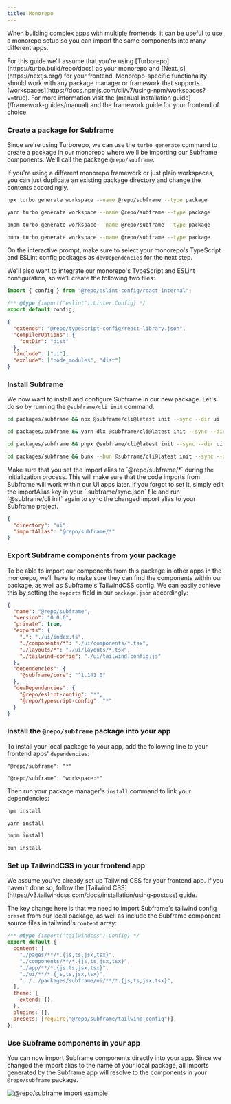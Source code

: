 ```yaml
---
title: Monorepo
---
```


When building complex apps with multiple frontends, it can be useful to use a monorepo setup so you can import the same components into many different apps.

<Note>
  For this guide we'll assume that you're using [Turborepo](https://turbo.build/repo/docs) as your monorepo and [Next.js](https://nextjs.org/) for your frontend. Monorepo-specific functionality should work with any package manager or framework that supports [workspaces](https://docs.npmjs.com/cli/v7/using-npm/workspaces?v=true). For more information visit the [manual installation guide](/framework-guides/manual) and the framework guide for your frontend of choice. 
</Note>

### Create a package for Subframe

Since we're using Turborepo, we can use the `turbo generate` command to create a package in our monorepo where we'll be importing our Subframe components. We'll call the package `@repo/subframe`.

<Tip>
  If you're using a different monorepo framework or just plain workspaces, you can just duplicate an existing package directory and change the contents accordingly.
</Tip>

<CodeGroup>

  ```bash npm
  npx turbo generate workspace --name @repo/subframe --type package
  ```
  ```bash yarn
  yarn turbo generate workspace --name @repo/subframe --type package
  ```
  ```bash pnpm
  pnpm turbo generate workspace --name @repo/subframe --type package
  ```
  ```bash bun
  bunx turbo generate workspace --name @repo/subframe --type package
  ```

</CodeGroup>

On the interactive prompt, make sure to select your monorepo's TypeScript and ESLint config packages as `devDependencies` for the next step. 

We'll also want to integrate our monorepo's TypeScript and ESLint configuration, so we'll create the following two files:

<CodeGroup>

  ```javascript packages/subframe/eslint.config.mjs 
  import { config } from "@repo/eslint-config/react-internal";

  /** @type {import("eslint").Linter.Config} */
  export default config;
  ```

  ```json packages/subframe/tsconfig.json 
  {
    "extends": "@repo/typescript-config/react-library.json",
    "compilerOptions": {
      "outDir": "dist"
    },
    "include": ["ui"],
    "exclude": ["node_modules", "dist"]
  }
  ```

</CodeGroup>

### Install Subframe

We now want to install and configure Subframe in our new package. Let's do so by running the `@subframe/cli init` command.


<CodeGroup>

  ```bash npm
  cd packages/subframe && npx @subframe/cli@latest init --sync --dir ui
  ```
  ```bash yarn
  cd packages/subframe && yarn dlx @subframe/cli@latest init --sync --dir ui
  ```
  ```bash pnpm
  cd packages/subframe && pnpx @subframe/cli@latest init --sync --dir ui
  ```
  ```bash bun
  cd packages/subframe && bunx --bun @subframe/cli@latest init --sync --dir ui
  ```

</CodeGroup>

<Warning>
  Make sure that you set the import alias to `@repo/subframe/*` during the initialization process. This will make sure that the code imports from Subframe will work within our UI apps later. 
  If you forgot to set it, simply edit the importAlias key in your `.subframe/sync.json` file and run `@subframe/cli init` again to sync the changed import alias to your Subframe project.

  ```json packages/subframe/.subframe/sync.json {3}
  {
    "directory": "ui",
    "importAlias": "@repo/subframe/*"
  }
  ```

</Warning>

### Export Subframe components from your package

To be able to import our components from this package in other apps in the monorepo, we'll have to make sure they can find the components within our package, as well as Subframe's TailwindCSS config. 
We can easily achieve this by setting the `exports` field in our `package.json` accordingly:


```json packages/subframe/package.json {5-10}
{
  "name": "@repo/subframe",
  "version": "0.0.0",
  "private": true,
  "exports": {
    ".": "./ui/index.ts",
    "./components/*": "./ui/components/*.tsx",
    "./layouts/*": "./ui/layouts/*.tsx",
    "./tailwind-config": "./ui/tailwind.config.js"
  },
  "dependencies": {
    "@subframe/core": "^1.141.0"
  },
  "devDependencies": {
    "@repo/eslint-config": "*",
    "@repo/typescript-config": "*"
  }
}

```

### Install the `@repo/subframe` package into your app

To install your local package to your app, add the following line to your frontend apps' `dependencies`:


<CodeGroup>

  ```text apps/web/package.json (npm and yarn)
  "@repo/subframe": "*"
  ```
  ```text apps/web/package.json (pnpm and bun)
  "@repo/subframe": "workspace:*"
  ```

</CodeGroup>

Then run your package manager's `install` command to link your dependencies:

<CodeGroup>

  ```bash npm
  npm install
  ```
  ```bash yarn
  yarn install
  ```
  ```bash pnpm
  pnpm install
  ```
  ```bash bun
  bun install
  ```

</CodeGroup>

### Set up TailwindCSS in your frontend app

<Note>
  We assume you've already set up Tailwind CSS for your frontend app. If you haven't done so, follow the [Tailwind CSS](https://v3.tailwindcss.com/docs/installation/using-postcss) guide.
</Note>

The key change here is that we need to import Subframe's tailwind config `preset` from our local package, as well as include the Subframe component source files in tailwind's `content` array:


```javascript apps/web/tailwind.config.js {8, 14}
/** @type {import('tailwindcss').Config} */
export default {
  content: [
    "./pages/**/*.{js,ts,jsx,tsx}",
    "./components/**/*.{js,ts,jsx,tsx}",
    "./app/**/*.{js,ts,jsx,tsx}",
    "./ui/**/*.{js,ts,jsx,tsx}",
    "../../packages/subframe/ui/**/*.{js,ts,jsx,tsx}",
  ],
  theme: {
    extend: {},
  },
  plugins: [],
  presets: [require("@repo/subframe/tailwind-config")],
};
```

### Use Subframe components in your app

You can now import Subframe components directly into your app. Since we changed the import alias to the name of your local package, all imports generated by the Subframe app will resolve to the components in your `@repo/subframe` package.

![@repo/subframe import example](/images/framework-guides/monorepo/subframe-import-example.webp)